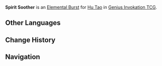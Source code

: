 {{About|the Character Card Skill for [[Genius Invokation TCG]]|the Playable Character Talent|Spirit Soother}}
{{Genius Invokation TCG Skill Infobox
|title      = Spirit Soother
|image      = Spirit Soother Character Card Skill.png
|type       = Elemental Burst
|character  = Hu Tao
|matching   = 3
|element    = Pyro
|energy     = 3
|effect     = Deals 4 {{Color|Pyro DMG}}, heals herself for 2 HP. If this character's HP is no more than 6, DMG dealt and Healing are increased by 1.
|order      = 3
}}
'''Spirit Soother''' is an [[Character Card Elemental Burst|Elemental Burst]] for [[Hu Tao (Character Card)|Hu Tao]] in [[Genius Invokation TCG]].

==Other Languages==
{{Other Languages|Spirit Soother}}

==Change History==
{{Change History|3.7}}

==Navigation==
{{Genius Invokation TCG Skill Navbox|Hu Tao}}